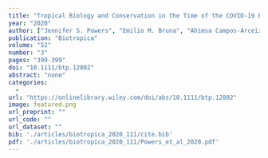 ```yaml
---
title: "Tropical Biology and Conservation in the Time of the COVID-19 Pandemic"
year: "2020"
author: ["Jennifer S. Powers", "Emilio M. Bruna", "Ahimsa Campos-Arceiz", "Patricia Delamonica Sampaio", "Saara J. DeWalt", "Lucia G. Lohmann", "Rakan A. Zahawi"]
publication: "Biotropica"
volume: "52"
number: "3"
pages: "399-399"
doi: "10.1111/btp.12802"
abstract: "none"
categories: 
  - 
url: "https://onlinelibrary.wiley.com/doi/abs/10.1111/btp.12802"
image: featured.png
url_preprint: ""
url_code: ""
url_dataset: ""
bib: './articles/biotropica_2020_111/cite.bib'
pdf: './articles/biotropica_2020_111/Powers_et_al_2020.pdf'
---
```

